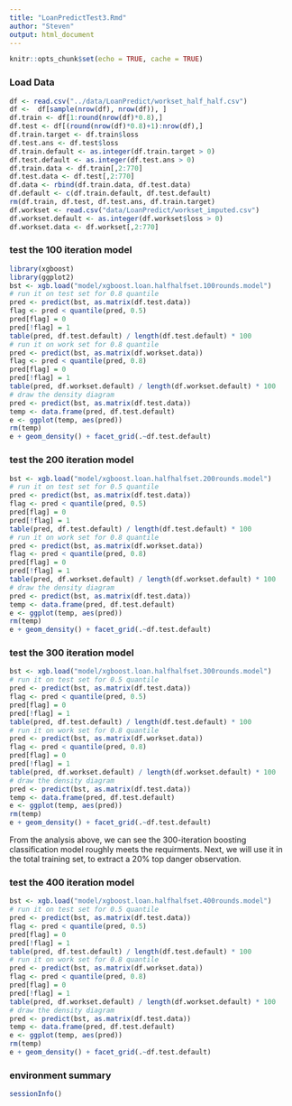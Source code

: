 ```yaml
---
title: "LoanPredictTest3.Rmd"
author: "Steven"
output: html_document
---
```


```r
knitr::opts_chunk$set(echo = TRUE, cache = TRUE)
```

### Load Data

```r
df <- read.csv("../data/LoanPredict/workset_half_half.csv")
df <-  df[sample(nrow(df), nrow(df)), ]
df.train <- df[1:round(nrow(df)*0.8),]
df.test <- df[(round(nrow(df)*0.8)+1):nrow(df),]
df.train.target <- df.train$loss
df.test.ans <- df.test$loss
df.train.default <- as.integer(df.train.target > 0)
df.test.default <- as.integer(df.test.ans > 0)
df.train.data <- df.train[,2:770]
df.test.data <- df.test[,2:770]
df.data <- rbind(df.train.data, df.test.data)
df.default <- c(df.train.default, df.test.default)
rm(df.train, df.test, df.test.ans, df.train.target)
df.workset <- read.csv("data/LoanPredict/workset_imputed.csv")
df.workset.default <- as.integer(df.workset$loss > 0)
df.workset.data <- df.workset[,2:770]
```

### test the 100 iteration model

```r
library(xgboost)
library(ggplot2)
bst <- xgb.load("model/xgboost.loan.halfhalfset.100rounds.model")
# run it on test set for 0.8 quantile
pred <- predict(bst, as.matrix(df.test.data))
flag <- pred < quantile(pred, 0.5)
pred[flag] = 0
pred[!flag] = 1
table(pred, df.test.default) / length(df.test.default) * 100
# run it on work set for 0.8 quantile
pred <- predict(bst, as.matrix(df.workset.data))
flag <- pred < quantile(pred, 0.8)
pred[flag] = 0
pred[!flag] = 1
table(pred, df.workset.default) / length(df.workset.default) * 100
# draw the density diagram
pred <- predict(bst, as.matrix(df.test.data))
temp <- data.frame(pred, df.test.default)
e <- ggplot(temp, aes(pred))
rm(temp)
e + geom_density() + facet_grid(.~df.test.default)
```

### test the 200 iteration model

```r
bst <- xgb.load("model/xgboost.loan.halfhalfset.200rounds.model")
# run it on test set for 0.5 quantile
pred <- predict(bst, as.matrix(df.test.data))
flag <- pred < quantile(pred, 0.5)
pred[flag] = 0
pred[!flag] = 1
table(pred, df.test.default) / length(df.test.default) * 100
# run it on work set for 0.8 quantile
pred <- predict(bst, as.matrix(df.workset.data))
flag <- pred < quantile(pred, 0.8)
pred[flag] = 0
pred[!flag] = 1
table(pred, df.workset.default) / length(df.workset.default) * 100
# draw the density diagram
pred <- predict(bst, as.matrix(df.test.data))
temp <- data.frame(pred, df.test.default)
e <- ggplot(temp, aes(pred))
rm(temp)
e + geom_density() + facet_grid(.~df.test.default)
```

### test the 300 iteration model

```r
bst <- xgb.load("model/xgboost.loan.halfhalfset.300rounds.model")
# run it on test set for 0.5 quantile
pred <- predict(bst, as.matrix(df.test.data))
flag <- pred < quantile(pred, 0.5)
pred[flag] = 0
pred[!flag] = 1
table(pred, df.test.default) / length(df.test.default) * 100
# run it on work set for 0.8 quantile
pred <- predict(bst, as.matrix(df.workset.data))
flag <- pred < quantile(pred, 0.8)
pred[flag] = 0
pred[!flag] = 1
table(pred, df.workset.default) / length(df.workset.default) * 100
# draw the density diagram
pred <- predict(bst, as.matrix(df.test.data))
temp <- data.frame(pred, df.test.default)
e <- ggplot(temp, aes(pred))
rm(temp)
e + geom_density() + facet_grid(.~df.test.default)
```

From the analysis above, we can see the 300-iteration boosting classification model roughly meets the requirments. Next, we will use it in the total training set, to extract a 20% top danger observation.

### test the 400 iteration model

```r
bst <- xgb.load("model/xgboost.loan.halfhalfset.400rounds.model")
# run it on test set for 0.5 quantile
pred <- predict(bst, as.matrix(df.test.data))
flag <- pred < quantile(pred, 0.5)
pred[flag] = 0
pred[!flag] = 1
table(pred, df.test.default) / length(df.test.default) * 100
# run it on work set for 0.8 quantile
pred <- predict(bst, as.matrix(df.workset.data))
flag <- pred < quantile(pred, 0.8)
pred[flag] = 0
pred[!flag] = 1
table(pred, df.workset.default) / length(df.workset.default) * 100
# draw the density diagram
pred <- predict(bst, as.matrix(df.test.data))
temp <- data.frame(pred, df.test.default)
e <- ggplot(temp, aes(pred))
rm(temp)
e + geom_density() + facet_grid(.~df.test.default)
```

### environment summary

```r
sessionInfo()
```